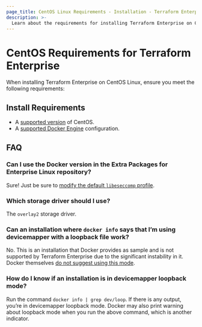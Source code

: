 ```yaml
---
page_title: CentOS Linux Requirements - Installation - Terraform Enterprise
description: >-
  Learn about the requirements for installing Terraform Enterprise on CentOS Linux.
---
```


# CentOS Requirements for Terraform Enterprise

When installing Terraform Enterprise on CentOS Linux, ensure you meet the following requirements:

## Install Requirements

- A [supported version](/terraform/enterprise/replicated/requirements/os-specific/supported-os) of CentOS.
- A [supported Docker Engine](/terraform/enterprise/replicated/requirements/docker_engine) configuration.

## FAQ

### Can I use the Docker version in the Extra Packages for Enterprise Linux repository?

Sure! Just be sure to [modify the default `libeseccomp`
profile](/terraform/enterprise/replicated/install/pre-install-checklist#option-3-docker-engine-using-a-modified-libseccomp-profile).

### Which storage driver should I use?

The `overlay2` storage driver.

### Can an installation where `docker info` says that I’m using devicemapper with a loopback file work?

No. This is an installation that Docker provides as sample and is not supported by Terraform Enterprise due to the significant instability in it. Docker themselves [do not suggest using this mode](https://docs.docker.com/storage/storagedriver/device-mapper-driver/#configure-loop-lvm-mode-for-testing).

### How do I know if an installation is in devicemapper loopback mode?

Run the command `docker info | grep dev/loop`. If there is any output, you’re in devicemapper loopback mode. Docker may also print warning about loopback mode when you run the above command, which is another indicator.
